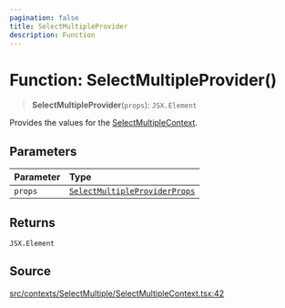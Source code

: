 ```yaml
---
pagination: false
title: SelectMultipleProvider
description: Function
---
```


# Function: SelectMultipleProvider()

> **SelectMultipleProvider**(`props`): `JSX.Element`

Provides the values for the [SelectMultipleContext](/api/latest/variables/SelectMultipleContext.mdx).

## Parameters

| Parameter | Type |
| :------ | :------ |
| `props` | [`SelectMultipleProviderProps`](/api/latest/type-aliases/SelectMultipleProviderProps.mdx) |

## Returns

`JSX.Element`

## Source

[src/contexts/SelectMultiple/SelectMultipleContext.tsx:42](https://github.com/gpbl/react-day-picker/blob/575f9be39/src/contexts/SelectMultiple/SelectMultipleContext.tsx#L42)
